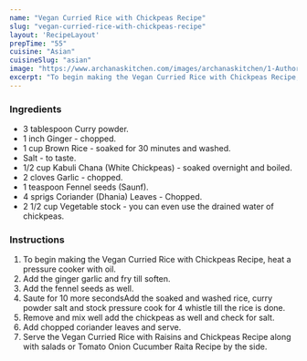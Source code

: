 ---
name: "Vegan Curried Rice with Chickpeas Recipe"
slug: "vegan-curried-rice-with-chickpeas-recipe"
layout: 'RecipeLayout'
prepTime: "55"
cuisine: "Asian"
cuisineSlug: "asian"
image: "https://www.archanaskitchen.com/images/archanaskitchen/1-Author/sibyl_sunitha/Vegan_Curried_Rice_with_Chickpeas_Recipe.jpg"
excerpt: "To begin making the Vegan Curried Rice with Chickpeas Recipe, heat a pressure cooker with oil"
---

### Ingredients

- 3 tablespoon Curry powder.
- 1 inch Ginger - chopped.
- 1 cup Brown Rice - soaked for 30 minutes and washed.
- Salt - to taste.
- 1/2 cup Kabuli Chana (White Chickpeas) - soaked overnight and boiled.
- 2 cloves Garlic - chopped.
- 1 teaspoon Fennel seeds (Saunf).
- 4 sprigs Coriander (Dhania) Leaves - Chopped.
- 2 1/2 cup Vegetable stock - you can even use the drained water of chickpeas.

### Instructions

1. To begin making the Vegan Curried Rice with Chickpeas Recipe, heat a pressure cooker with oil.
1. Add the ginger garlic and fry till soften.
1. Add the fennel seeds as well.
1. Saute for 10 more secondsAdd the soaked and washed rice, curry powder salt and stock pressure cook for 4 whistle till the rice is done.
1. Remove and mix well add the chickpeas as well and check for salt.
1. Add chopped coriander leaves and serve.
1. Serve the Vegan Curried Rice with Raisins and Chickpeas Recipe along with salads or Tomato Onion Cucumber Raita Recipe by the side.
